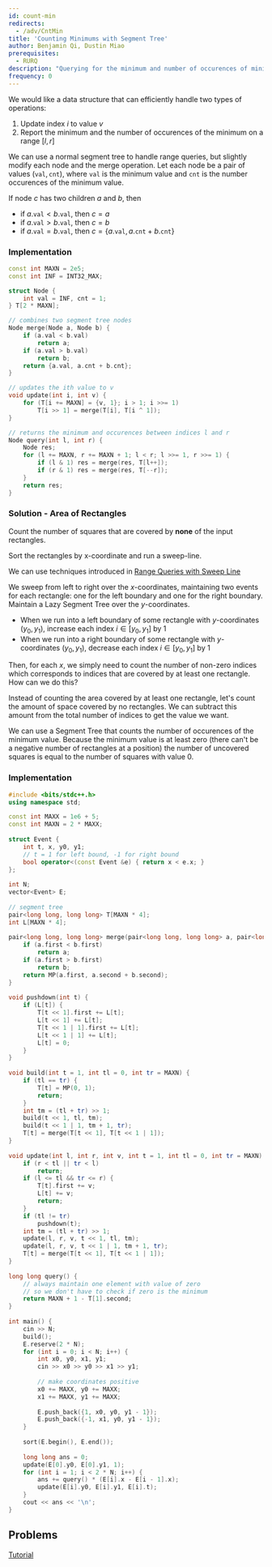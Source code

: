 ```yaml
---
id: count-min
redirects:
  - /adv/CntMin
title: 'Counting Minimums with Segment Tree'
author: Benjamin Qi, Dustin Miao
prerequisites:
  - RURQ
description: "Querying for the minimum and number of occurences of minimum in a range"
frequency: 0
---
```


<FocusProblem problem = "sam" />

<Resources>
	<Resource source = "cp-algo" title = "Finding max and number of occurences" url = "data_structures/segment_tree.html#toc-tgt-8" starred />
</Resources>

We would like a data structure that can efficiently handle two types of operations:
1. Update index $i$ to value $v$
2. Report the minimum and the number of occurences of the minimum on a range $[l, r]$

We can use a normal segment tree to handle range queries, but slightly modify each node and the merge operation. Let each node be a pair of values $(\texttt{val}, \texttt{cnt})$, where $\texttt{val}$ is the minimum value and $\texttt{cnt}$ is the number occurences of the minimum value. 

If node $c$ has two children $a$ and $b$, then
- if $a.\texttt{val} < b.\texttt{val}$, then $c = a$
- if $a.\texttt{val} > b.\texttt{val}$, then $c = b$
- if $a.\texttt{val} = b.\texttt{val}$, then $c = \{a.\texttt{val}, a.\texttt{cnt} + b.\texttt{cnt}\}$

### Implementation

<LanguageSection>

<CPPSection>

```cpp
const int MAXN = 2e5;
const int INF = INT32_MAX;

struct Node {
	int val = INF, cnt = 1;
} T[2 * MAXN];

// combines two segment tree nodes
Node merge(Node a, Node b) {
	if (a.val < b.val)
		return a;
	if (a.val > b.val)
		return b;
	return {a.val, a.cnt + b.cnt};
}

// updates the ith value to v
void update(int i, int v) {
	for (T[i += MAXN] = {v, 1}; i > 1; i >>= 1)
		T[i >> 1] = merge(T[i], T[i ^ 1]);
}

// returns the minimum and occurences between indices l and r
Node query(int l, int r) {
	Node res;
	for (l += MAXN, r += MAXN + 1; l < r; l >>= 1, r >>= 1) {
		if (l & 1) res = merge(res, T[l++]);
		if (r & 1) res = merge(res, T[--r]);
	}
	return res;
}
```

</CPPSection>

</LanguageSection>

### Solution - Area of Rectangles

<Spoiler title = "Hint 1">

Count the number of squares that are covered by **none** of the input rectangles.

</Spoiler>

<Spoiler title = "Hint 2">

Sort the rectangles by x-coordinate and run a sweep-line.

</Spoiler>

<Spoiler title="Solution">

We can use techniques introduced in [Range Queries with Sweep Line](https://usaco.guide/plat/range-sweep?lang=cpp)

We sweep from left to right over the $x$-coordinates, maintaining two events for each rectangle: one for the left boundary and one for the right boundary. Maintain a Lazy Segment Tree over the $y$-coordinates. 
- When we run into a left boundary of some rectangle with $y$-coordinates $(y_0, y_1)$, increase each index $i \in [y_0, y_1]$ by 1
- When we run into a right boundary of some rectangle with $y$-coordinates $(y_0, y_1)$, decrease each index $i \in [y_0, y_1]$ by 1

Then, for each $x$, we simply need to count the number of non-zero indices which corresponds to indices that are covered by at least one rectangle. How can we do this?

Instead of counting the area covered by at least one rectangle, let's count the amount of space covered by no rectangles. We can subtract this amount from the total number of indices to get the value we want. 

We can use a Segment Tree that counts the number of occurences of the minimum value. Because the minimum value is at least zero (there can't be a negative number of rectangles at a position) the number of uncovered squares is equal to the number of squares with value 0.

</Spoiler>

### Implementation

<LanguageSection>

<CPPSection>

```cpp
#include <bits/stdc++.h>
using namespace std;

const int MAXX = 1e6 + 5;
const int MAXN = 2 * MAXX;
 
struct Event {
	int t, x, y0, y1;
	// t = 1 for left bound, -1 for right bound
	bool operator<(const Event &e) { return x < e.x; }
};
 
int N;
vector<Event> E;
	
// segment tree
pair<long long, long long> T[MAXN * 4];
int L[MAXN * 4];
 
pair<long long, long long> merge(pair<long long, long long> a, pair<long long, long long> b) {
	if (a.first < b.first)
		return a;
	if (a.first > b.first)
		return b;
	return MP(a.first, a.second + b.second);
}
 
void pushdown(int t) {
	if (L[t]) {
		T[t << 1].first += L[t];
		L[t << 1] += L[t];
		T[t << 1 | 1].first += L[t];
		L[t << 1 | 1] += L[t];
		L[t] = 0;
	}
}
 
void build(int t = 1, int tl = 0, int tr = MAXN) {
	if (tl == tr) {
		T[t] = MP(0, 1);
		return;
	}
	int tm = (tl + tr) >> 1;
	build(t << 1, tl, tm);
	build(t << 1 | 1, tm + 1, tr);
	T[t] = merge(T[t << 1], T[t << 1 | 1]);
}
 
void update(int l, int r, int v, int t = 1, int tl = 0, int tr = MAXN) {
	if (r < tl || tr < l)
		return;
	if (l <= tl && tr <= r) {
		T[t].first += v;
		L[t] += v;
		return;
	}
	if (tl != tr)
		pushdown(t);
	int tm = (tl + tr) >> 1;
	update(l, r, v, t << 1, tl, tm);
	update(l, r, v, t << 1 | 1, tm + 1, tr);
	T[t] = merge(T[t << 1], T[t << 1 | 1]);
}
 
long long query() {
	// always maintain one element with value of zero
	// so we don't have to check if zero is the minimum
	return MAXN + 1 - T[1].second;
} 
 
int main() {
	cin >> N; 
	build();
	E.reserve(2 * N);
	for (int i = 0; i < N; i++) {
		int x0, y0, x1, y1;
		cin >> x0 >> y0 >> x1 >> y1;
	
		// make coordinates positive
		x0 += MAXX, y0 += MAXX;
		x1 += MAXX, y1 += MAXX;
	
		E.push_back({1, x0, y0, y1 - 1});
		E.push_back({-1, x1, y0, y1 - 1});
	}
	
	sort(E.begin(), E.end());
	
	long long ans = 0;
	update(E[0].y0, E[0].y1, 1);
	for (int i = 1; i < 2 * N; i++) {
		ans += query() * (E[i].x - E[i - 1].x);
		update(E[i].y0, E[i].y1, E[i].t);
	}
	cout << ans << '\n';
}
```

</CPPSection>

</LanguageSection>


## Problems

<Problems problems="lazySegCnt" />

<Optional title="Permutation Tree">

[Tutorial](https://codeforces.com/blog/entry/78898)

</Optional>
